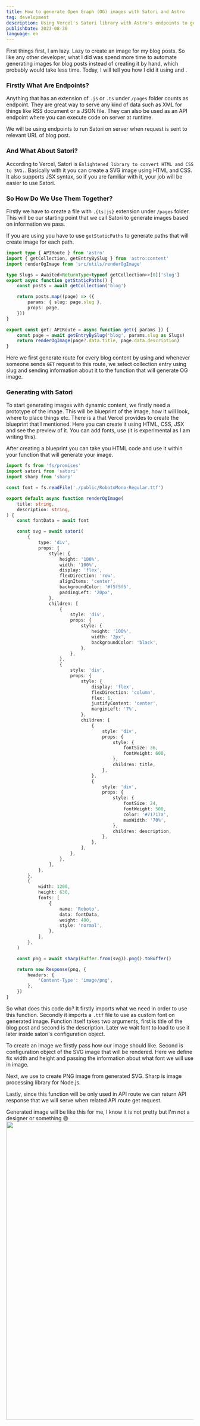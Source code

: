 ```yaml
---
title: How to generate Open Graph (OG) images with Satori and Astro
tag: development
description: Using Vercel's Satori library with Astro's endpoints to generate OG image to display when link is shared.
publishDate: 2023-08-30
language: en
---
```


First things first, I am lazy. Lazy to create an image for my blog posts. So like any other developer, what I did was spend more time to automate generating images for blog posts instead of creating it by hand, which probably would take less time. Today, I will tell you how I did it using <ContentLink href="https://github.com/vercel/satori" text="Vercel's Satori" isOutLink /> and <ContentLink href="https://docs.astro.build/en/core-concepts/endpoints/" text="Astro's endpoints" isOutLink />.

### Firstly What Are Endpoints?

Anything that has an extension of `.js` or `.ts` under `/pages` folder counts as endpoint. They are great way to serve any kind of data such as XML for things like RSS document or a JSON file. They can also be used as an API endpoint where you can execute code on server at runtime.

We will be using endpoints to run Satori on server when request is sent to relevant URL of blog post.

### And What About Satori?

According to Vercel, Satori is `Enlightened library to convert HTML and CSS to SVG.`. Basically with it you can create a SVG image using HTML and CSS. It also supports JSX syntax, so if you are familiar with it, your job will be easier to use Satori.

### So How Do We Use Them Together?

Firstly we have to create a file with `.{ts|js}` extension under `/pages` folder. This will be our starting point that we call Satori to generate images based on information we pass.

If you are using <ContentLink href="https://docs.astro.build/en/core-concepts/routing/#dynamic-routes" text="dynamic routes" isOuterLink /> you have to use `getStaticPaths` to generate paths that will create image for each path.

```ts title="src/components/Blockquote.astro"
import type { APIRoute } from 'astro'
import { getCollection, getEntryBySlug } from 'astro:content'
import renderOgImage from 'src/utils/renderOgImage'

type Slugs = Awaited<ReturnType<typeof getCollection>>[0]['slug']
export async function getStaticPaths() {
    const posts = await getCollection('blog')

    return posts.map((page) => ({
        params: { slug: page.slug },
        props: page,
    }))
}

export const get: APIRoute = async function get({ params }) {
    const page = await getEntryBySlug('blog', params.slug as Slugs)
    return renderOgImage(page?.data.title, page.data.description)
}
```

Here we first generate route for every blog content by using <ContentLink href="https://docs.astro.build/en/guides/content-collections/" text="content collection" isOuterLink /> and whenever someone sends `GET` request to this route, we select collection entry using slug and sending information about it to the function that will generate OG image.

### Generating with Satori

To start generating images with dynamic content, we firstly need a prototype of the image. This will be blueprint of the image, how it will look, where to place things etc. There is a <ContentLink href="https://og-playground.vercel.app/" text="playground" isOuterLink /> that Vercel provides to create the blueprint that I mentioned. Here you can create it using HTML, CSS, JSX and see the preview of it. You can add fonts, use <ContentLink href="https://tailwindcss.com/" text="Tailwind" isOuterLink /> (it is experimental as I am writing this).


After creating a blueprint you can take you HTML code and use it within your function that will generate your image.

```ts
import fs from 'fs/promises'
import satori from 'satori'
import sharp from 'sharp'

const font = fs.readFile('./public/RobotoMono-Regular.ttf')

export default async function renderOgImage(
	title: string,
	description: string,
) {
	const fontData = await font

	const svg = await satori(
		{
			type: 'div',
			props: {
				style: {
					height: '100%',
					width: '100%',
					display: 'flex',
					flexDirection: 'row',
					alignItems: 'center',
					backgroundColor: '#f5f5f5',
					paddingLeft: '20px',
				},
				children: [
					{
						style: 'div',
						props: {
							style: {
								height: '100%',
								width: '2px',
								backgroundColor: 'black',
							},
						},
					},
					{
						style: 'div',
						props: {
							style: {
								display: 'flex',
								flexDirection: 'column',
								flex: 1,
								justifyContent: 'center',
								marginLeft: '7%',
							},
							children: [
								{
									style: 'div',
									props: {
										style: {
											fontSize: 36,
											fontWeight: 600,
										},
										children: title,
									},
								},
								{
									style: 'div',
									props: {
										style: {
											fontSize: 24,
											fontWeight: 500,
											color: '#71717a',
											maxWidth: '70%',
										},
										children: description,
									},
								},
							],
						},
					},
				],
			},
		},
		{
			width: 1200,
			height: 630,
			fonts: [
				{
					name: 'Roboto',
					data: fontData,
					weight: 400,
					style: 'normal',
				},
			],
		},
	)

	const png = await sharp(Buffer.from(svg)).png().toBuffer()

	return new Response(png, {
		headers: {
			'Content-Type': 'image/png',
		},
	})
}
```

So what does this code do? It firstly imports what we need in order to use this function. Secondly it imports a `.ttf` file to use as custom font on generated image. Function itself takes two arguments, first is title of the blog post and second is the description. Later we wait font to load to use it later inside satori's configuration object.

To create an image we firstly pass how our image should like. Second is configuration object of the SVG image that will be rendered. Here we define fix width and height and passing the information about what font we will use in image.

Next, we use <ContentLink href="https://www.npmjs.com/package/sharp" text="sharp" isOuterLink /> to create PNG image from generated SVG. Sharp is image processing library for Node.js.

Lastly, since this function will be only used in API route we can return API response that we will serve when related API route get request.

Generated image will be like this for me, I know it is not pretty but I'm not a designer or something 😄
<img src="/images/OG-image-example.png" width="800" class="mx-auto" />
